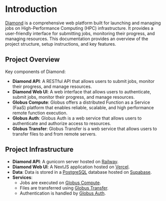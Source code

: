 # Introduction
 
[Diamond](https://diamondhpc.ai/) is a comprehensive web platform built for launching and managing jobs on High-Performance Computing (HPC) infrastructure. It provides a user-friendly interface for submitting jobs, monitoring their progress, and managing resources. This documentation provides an overview of the project structure, setup instructions, and key features.

## Project Overview

Key components of Diamond:

- **Diamond API**: A RESTful API that allows users to submit jobs, monitor their progress, and manage resources.
- **Diamond Web UI**: A web interface that allows users to authenticate, submit jobs, monitor their progress, and manage resources.
- **Globus Compute**: Globus offers a distributed Function as a Service (FaaS) platform that enables reliable, scalable, and high performance remote function execution.
- **Globus Auth**: Globus Auth is a web service that allows users to authenticate and authorize access to resources.
- **Globus Transfer**: Globus Transfer is a web service that allows users to transfer files to and from remote servers.

## Project Infrastructure

- **Diamond API**: A gunicorn server hosted on [Railway](https://railway.app/).
- **Diamond Web UI**: A NextJS application hosted on [Vercel](https://vercel.com/).
- **Data**: Data is stored in a [PostgreSQL](https://www.postgresql.org/) database hosted on [Supabase](https://supabase.com/).
- **Services**: 
    - Jobs are executed on [Globus Compute](https://www.globus.org/globus-compute).
    - Files are transferred using [Globus Transfer](https://www.globus.org/globus-transfer).
    - Authentication is handled by [Globus Auth](https://www.globus.org/globus-auth).

